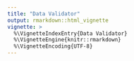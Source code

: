 ```yaml
---
title: "Data Validator"
output: rmarkdown::html_vignette
vignette: >
  %\VignetteIndexEntry{Data Validator}
  %\VignetteEngine{knitr::rmarkdown}
  %\VignetteEncoding{UTF-8}
---
```


